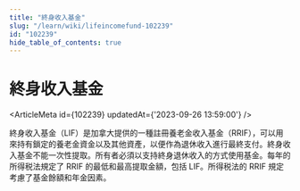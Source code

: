 ```yaml
---
title: "終身收入基金"
slug: "/learn/wiki/lifeincomefund-102239"
id: "102239"
hide_table_of_contents: true
---
```



# 終身收入基金

<ArticleMeta id={102239} updatedAt={'2023-09-26 13:59:00'} />
<div className='border-solid border-b border-t-0 my-4 border-[var(--ifm-color-gray-300)]' />

終身收入基金（LIF）是加拿大提供的一種註冊養老金收入基金（RRIF），可以用來持有鎖定的養老金資金以及其他資產，以便作為退休收入進行最終支付。終身收入基金不能一次性提取。所有者必須以支持終身退休收入的方式使用基金。每年的所得税法規定了 RRIF 的最低和最高提取金額，包括 LIF。所得税法的 RRIF 規定考慮了基金餘額和年金因素。
